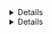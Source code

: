 <Details 
title="Make sure you can connect to Teleport" 
scope={["oss", "enterprise"]} 
scopeOnly={true}
opened={true}
>

Verify that your Teleport client is connected by running the following on your
Auth Service host:

```code
$ tctl status
# Cluster  tele.example.com
# Version  (=teleport.version=)
# CA pin   sha256:sha-hash-here
```
</Details>
<Details 
title="Make sure you can connect to Teleport" 
scope={["cloud"]}
scopeOnly={true}
opened={true}
>

To connect to Teleport, log in to your cluster using `tsh`, then use `tctl` remotely:

```code
$ tsh login --proxy=myinstance.teleport.sh --user=email@example.com
$ tctl status
# Cluster  myinstance.teleport.sh
# Version  (=teleport.version=)
# CA pin   sha256:sha-hash-here
```
</Details>

